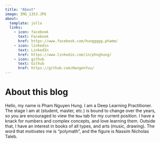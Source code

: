 ```yaml
---
title: "About"
image: IMG_1353.JPG
about:
  template: jolla
  links:
    - icon: facebook
      text: Facebook
      href: https://www.facebook.com/hunggggg.phamm/
    - icon: linkedin
      text: LinkedIn
      href: https://www.linkedin.com/in/phnghung/
    - icon: github
      text: Github
      href: https://github.com/HangenYuu/
---
```


# About this blog
Hello, my name is Pham Nguyen Hung. I am a Deep Learning Practitioner. The stage I am at (student, master, etc.) is bound to change over the years, so you are encouraged to view the `Now` tab for my current position. I have a knack for numbers and complex concepts, and love learning them. Outside that, I have an interest in books of all types, and arts (music, drawing). The word that motivates me is "polymath", and the figure is Nassim Nicholas Taleb.